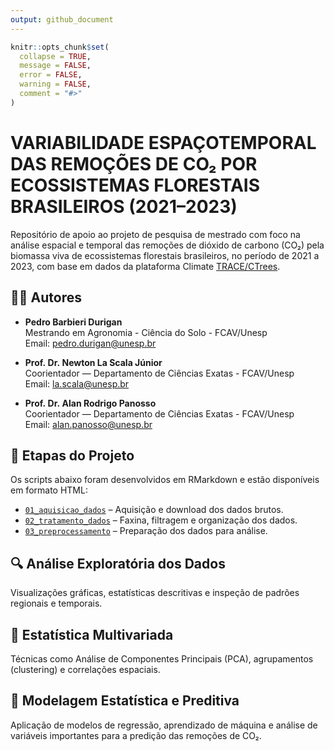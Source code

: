 ```yaml
---
output: github_document
---
```


<!-- README.md is generated from README.Rmd. Please edit that file -->

```r
knitr::opts_chunk$set(
  collapse = TRUE, 
  message = FALSE, 
  error = FALSE, 
  warning = FALSE,
  comment = "#>"
)
```

# VARIABILIDADE ESPAÇOTEMPORAL DAS REMOÇÕES DE CO₂ POR ECOSSISTEMAS FLORESTAIS BRASILEIROS (2021–2023)

Repositório de apoio ao projeto de pesquisa de mestrado com foco na análise espacial e temporal das remoções de dióxido de carbono (CO₂) pela biomassa viva de ecossistemas florestais brasileiros, no período de 2021 a 2023, com base em dados da plataforma Climate [TRACE/CTrees](https://climatetrace.org/).

## 👨‍🔬 Autores

- **Pedro Barbieri Durigan**  
  Mestrando em Agronomia - Ciência do Solo  - FCAV/Unesp  
  Email: [pedro.durigan@unesp.br](mailto:pedro.durigan@unesp.b)
  
- **Prof. Dr. Newton La Scala Júnior**  
  Coorientador — Departamento de Ciências Exatas - FCAV/Unesp  
  Email: [la.scala@unesp.br](mailto:la.scala@unesp.br)

- **Prof. Dr. Alan Rodrigo Panosso**  
  Coorientador — Departamento de Ciências Exatas - FCAV/Unesp  
  Email: [alan.panosso@unesp.br](mailto:alan.panosso@unesp.br)
  
## 📁 Etapas do Projeto

Os scripts abaixo foram desenvolvidos em RMarkdown e estão disponíveis em formato HTML:

- [`01_aquisicao_dados`](https://arpanosso.github.io//mestrado-durigan-remocoes-co2//01_aquisicao_dados.html) – Aquisição e download dos dados brutos.  
- [`02_tratamento_dados`](https://arpanosso.github.io//mestrado-durigan-remocoes-co2//02_tratamento_dados.html) – Faxina, filtragem e organização dos dados.  
- [`03_preprocessamento`](https://arpanosso.github.io//mestrado-durigan-remocoes-co2//03_preprocessamento.html) – Preparação dos dados para análise.  

## 🔍 **Análise Exploratória dos Dados**  
  Visualizações gráficas, estatísticas descritivas e inspeção de padrões regionais e temporais.  


## 🧪 **Estatística Multivariada**  
  Técnicas como Análise de Componentes Principais (PCA), agrupamentos (clustering) e correlações espaciais.  


## 🤖 **Modelagem Estatística e Preditiva**  
  Aplicação de modelos de regressão, aprendizado de máquina e análise de variáveis importantes para a predição das remoções de CO₂.  
